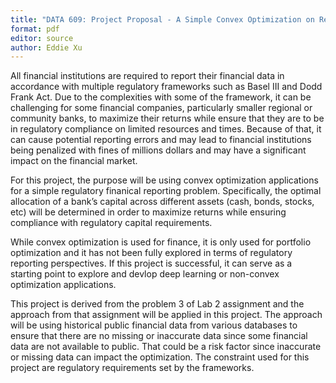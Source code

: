 ```yaml
---
title: "DATA 609: Project Proposal - A Simple Convex Optimization on Regulatory Financial Reporting"
format: pdf
editor: source
author: Eddie Xu
---
```


All financial institutions are required to report their financial data in accordance with multiple regulatory frameworks such as Basel III and Dodd Frank Act. Due to the complexities with some of the framework, it can be challenging for some financial companies, particularly smaller regional or community banks, to maximize their returns while ensure that they are to be in regulatory compliance on limited resources and times. Because of that, it can cause potential reporting errors and may lead to financial institutions being penalized with fines of millions dollars and may have a significant impact on the financial market.

For this project, the purpose will be using convex optimization applications for a simple regulatory finanical reporting problem. Specifically, the optimal allocation of a bank's capital across different assets (cash, bonds, stocks, etc) will be determined in order to maximize returns while ensuring compliance with regulatory capital requirements. 

While convex optimization is used for finance, it is only used for portfolio optimization and it has not been fully explored in terms of regulatory reporting perspectives. If this project is successful, it can serve as a starting point to explore and devlop deep learning or non-convex optimization applications.

This project is derived from the problem 3 of Lab 2 assignment and the approach from that assignment will be applied in this project. The approach will be using historical public financial data from various databases to ensure that there are no missing or inaccurate data since some financial data are not available to public. That could be a risk factor since inaccurate or missing data can impact the optimization. The constraint used for this project are regulatory requirements set by the frameworks.





